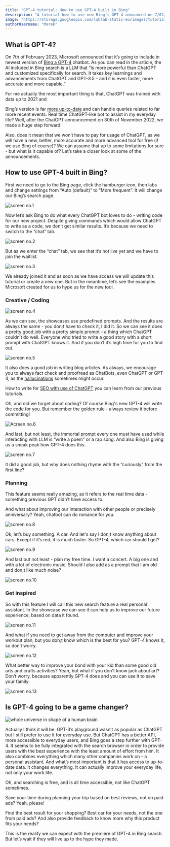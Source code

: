 ```yaml
---
title: "GPT-4 tutorial: How to use GPT-4 built in Bing"
description: "A tutorial how to use new Bing’s GPT-4 announced on 7/02/2023."
image: "https://storage.googleapis.com/lablab-static-eu/images/tutorials/adopt_ai_21_hero.jpg"
authorUsername: "Marek"
---
```


## What is GPT-4?

On 7th of February 2023, Microsoft announced that it’s going to include in newest version of [Bing a GPT-4](https://blogs.microsoft.com/blog/2023/02/07/reinventing-search-with-a-new-ai-powered-microsoft-bing-and-edge-your-copilot-for-the-web/?fbclid=IwAR3YUUZJv6wKhNow2MXfeOhrTTVztYGQGa-Pi3WyxJ4sZKJhyUIeGx9bHOE) chatbot. As you can read in the article, the AI included in Bing search is a LLM that “is more powerful than ChatGPT and customized specifically for search. It takes key learnings and advancements from ChatGPT and GPT-3.5 – and it is even faster, more accurate and more capable.”

For me actually the most important thing is that, ChatGPT was trained with data up to 2021 and 

Bing’s version is far [more up-to-date](https://techcrunch.com/2023/02/07/microsoft-launches-the-new-bing-with-chatgpt-built-in/) and can handle queries related to far more recent events. Real time ChatGPT-like bot to assist in my everyday life? Well, after the ChatGPT announcement on 30th of November 2022, we made a huge step forward.

Also, does it mean that we won’t have to pay for usage of ChatGPT, as we will have a new, better, more accurate and more advanced tool for free (if we use Bing of course)? We can assume that up to some limitations for sure - but what is it capable of? Let’s take a closer look at some of the announcements.


## How to use GPT-4 built in Bing?

First we need to go to the Bing page, click the hamburger icon, then labs and change settings from “Auto (default)” to “More frequent”. It will change our Bing’s search page.

<Img src="https://imagedelivery.net/K11gkZF3xaVyYzFESMdWIQ/f881a5bf-2320-4e7e-2393-66933f053800/full" alt="screen no.1" />

Now let’s ask Bing to do what every ChatGPT bot loves to do - writing code for our new project. Despite giving commands which would allow ChatGPT to write as a code, we don’t get similar results. It’s because we need to switch to the “chat” tab.

<Img src="https://imagedelivery.net/K11gkZF3xaVyYzFESMdWIQ/85c90407-7c5c-4bd8-31fe-4f185c4b6d00/full" alt=" screen no.2" />

But as we enter the “chat” tab, we see that it’s not live yet and we have to join the waitlist.

<Img src="https://imagedelivery.net/K11gkZF3xaVyYzFESMdWIQ/2c9f449e-830e-464c-314b-2c87916e8b00/full" alt="screen no.3" />

We already joined it and as soon as we have access we will update this tutorial or create a new one. But in the meantime, let’s see the examples Microsoft created for us to hype us for the new tool.


### Creative / Coding

<Img src="https://imagedelivery.net/K11gkZF3xaVyYzFESMdWIQ/59a2e778-b37f-49a2-141d-75e6e9a67200/full" alt="screen no.4" />

As we can see, the showcases use predefined prompts. And the results are always the same - you don;t have to check it, I did it. So we can see it does a pretty good job with a pretty simple prompt - a thing which ChatGPT couldn’t do well. Everyone who tried to write a good story with a short prompt with ChatGPT knows it. And if you don’t it’s high time for you to find out.

<Img src="https://imagedelivery.net/K11gkZF3xaVyYzFESMdWIQ/ac1c5940-b28e-4901-b85c-7ebee8c0aa00/full" alt="screen no.5" />

It also does a good job in writing blog articles. As always, we encourage you to always fact check and proofread as ChatBots, even ChatGPT or GPT-4, as the [hallucinations](https://en.wikipedia.org/wiki/Hallucination_(artificial_intelligence)) sometimes might occur.

How to write for [SEO with use of ChatGPT](https://lablab.ai/t/chatgpt-tutorial-how-to-use-chatgpt-for-seo) you can learn from our previous tutorials.

Oh, and did we forget about coding? Of course Bing's new GPT-4 will write the code for you. But remember the golden rule -  always review it before committing!

<Img src="https://imagedelivery.net/K11gkZF3xaVyYzFESMdWIQ/5c48214f-3994-4589-83e8-b700e0de8e00/full" alt="Acreen no.6" />

And last, but not least, the immortal prompt every one must have used while interacting with LLM is “write a poem” or a rap song. And also Bing is giving us a sneak peak how GPT-4 does this.

<Img src="https://imagedelivery.net/K11gkZF3xaVyYzFESMdWIQ/36faa0d9-e389-4539-0e43-a94f3dfd0f00/full" alt="screen no.7" />

It did a good job, but why does nothing rhyme with the “curiously” from the first line?


### Planning

This feature seems really amazing, as it refers to the real time data - something previous GPT didn’t have access to.

And what about improving our interaction with other people or precisely anniversary? Yeah, chatbot can do romance for you.

<Img src="https://imagedelivery.net/K11gkZF3xaVyYzFESMdWIQ/fe5790c2-f4ac-4662-d87a-bb7447a4ff00/full" alt="screen no.8" />

Ok, let’s buy something. A car. And let's say I don;t know anything about cars. Except if it’s red, it is much faster. So GPT-4, which car should I get?

<Img src="https://imagedelivery.net/K11gkZF3xaVyYzFESMdWIQ/ce9cbc0b-77ea-4be9-f077-e5cb74f17e00/full" alt="screen no.9" />

And last but not least - plan my free time. I want a concert. A big one and with a lot of electronic music. Should I also add as a prompt that I am old and don;t like much noise?

<Img src="https://imagedelivery.net/K11gkZF3xaVyYzFESMdWIQ/496d8701-8b2d-4bd5-aa00-584a73356c00/full" alt="screen no.10" />


### Get inspired

So with this feature I will call this new search feature a real personal assistant. In the showcase we can see it can help us to improve our future experience, based on data it found.

<Img src="https://imagedelivery.net/K11gkZF3xaVyYzFESMdWIQ/69707392-cb9e-4e61-a174-04601cb2bb00/full" alt="screen no.11" />

And what if you need to get away from the computer and improve your workout plan, but you don;t know which is the best for you? GPT-4 knows it, so don’t worry.

<Img src="https://imagedelivery.net/K11gkZF3xaVyYzFESMdWIQ/da022116-b8d8-4cc6-9106-73890744ae00/full" alt="screen no.12" />

What better way to improve your bond with your kid than some good old arts and crafts activities? Yeah, but what if you don't know jack about art? Don’t worry, because apparently GPT-4 does and you can use it to save your family:

<Img src="https://imagedelivery.net/K11gkZF3xaVyYzFESMdWIQ/9cf0b747-3c77-40c4-63a1-79c5ef1f8900/full" alt="screen no.13" />


## Is GPT-4 going to be a game changer?

<Img src="https://imagedelivery.net/K11gkZF3xaVyYzFESMdWIQ/c33e9294-5adf-4fea-6583-f4a662129900/full" alt="whole universe in shape of a human brain" />

Actually I think it will be. GPT-3’s playground wasn’t as popular as ChatGPT but I still prefer to use it for everyday use. But ChatGPT has a better API, more accessible to everyday users, and Bing goes a step further with GPT-4. It seems to be fully integrated with the search browser in order to provide users with the best experience with the least amount of effort from him. It also combines everything which many other companies work on - a personal assistant. And what’s most important is that it has access to up-to-date data. It changes everything. It can actually improve your everyday life, not only your work life. 

Oh, and searching is free, and is all time accessible, not like ChatGPT sometimes.

Save your time during planning your trip based on best reviews, not on paid ads? Yeah, please!

Find the best result for your shopping? Best car for your needs, not the one from paid ads? And also provide feedback to know more why this product fits your needs?

This is the reality we can expect with the premiere of GPT-4 in Bing search. But let’s wait if they will live up to the hype they made.
